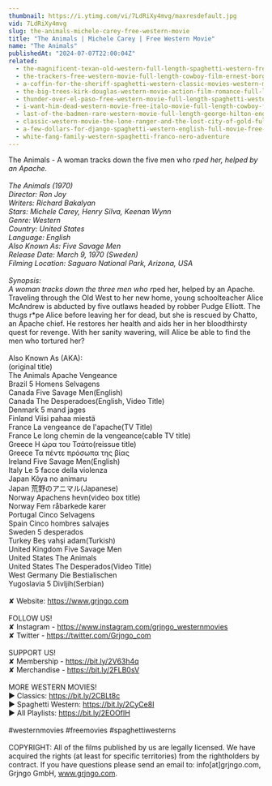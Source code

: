```yaml
---
thumbnail: https://i.ytimg.com/vi/7LdRiXy4mvg/maxresdefault.jpg
vid: 7LdRiXy4mvg
slug: the-animals-michele-carey-free-western-movie
title: "The Animals | Michele Carey | Free Western Movie"
name: "The Animals"
publishedAt: "2024-07-07T22:00:04Z"
related:
  - the-magnificent-texan-old-western-full-length-spaghetti-western-free-youtube-movie
  - the-trackers-free-western-movie-full-length-cowboy-film-ernest-borgnine-free-movies
  - a-coffin-for-the-sheriff-spaghetti-western-classic-movies-western-movie-cowboy-film
  - the-big-trees-kirk-douglas-western-movie-action-film-romance-full-length-movie
  - thunder-over-el-paso-free-western-movie-full-length-spaghetti-western-full-action-movie
  - i-want-him-dead-western-movie-free-italo-movie-full-length-cowboy-film
  - last-of-the-badmen-rare-western-movie-full-length-george-hilton-english-full-movie
  - classic-western-movie-the-lone-ranger-and-the-lost-city-of-gold-full-length-english
  - a-few-dollars-for-django-spaghetti-western-english-full-movie-free-full-youtube-movies
  - white-fang-family-western-spaghetti-franco-nero-adventure
---
```


The Animals - A woman tracks down the five men who r*ped her, helped by an Apache.<br />
<br />
The Animals (1970)<br />
Director: Ron Joy<br />
Writers: Richard Bakalyan<br />
Stars: Michele Carey, Henry Silva, Keenan Wynn<br />
Genre: Western<br />
Country: United States<br />
Language: English<br />
Also Known As: Five Savage Men<br />
Release Date: March 9, 1970 (Sweden)<br />
Filming Location: Saguaro National Park, Arizona, USA<br />
<br />
Synopsis:<br />
A woman tracks down the three men who r*ped her, helped by an Apache. Traveling through the Old West to her new home, young schoolteacher Alice McAndrew is abducted by five outlaws headed by robber Pudge Elliott. The thugs r*pe Alice before leaving her for dead, but she is rescued by Chatto, an Apache chief. He restores her health and aids her in her bloodthirsty quest for revenge. With her sanity wavering, will Alice be able to find the men who tortured her?<br />
<br />
Also Known As (AKA):<br />
(original title)<br />
The Animals Apache Vengeance<br />
Brazil 5 Homens Selvagens<br />
Canada Five Savage Men(English)<br />
Canada The Desperadoes(English, Video Title)<br />
Denmark 5 mand jages<br />
Finland Viisi pahaa miestä<br />
France La vengeance de l'apache(TV Title)<br />
France Le long chemin de la vengeance(cable TV title)<br />
Greece Η ώρα του Τσάτο(reissue title)<br />
Greece Τα πέντε πρόσωπα της βίας<br />
Ireland Five Savage Men(English)<br />
Italy Le 5 facce della violenza<br />
Japan Kôya no animaru<br />
Japan 荒野のアニマル(Japanese)<br />
Norway Apachens hevn(video box title)<br />
Norway Fem råbarkede karer<br />
Portugal Cinco Selvagens<br />
Spain Cinco hombres salvajes<br />
Sweden 5 desperados<br />
Turkey Beş vahşi adam(Turkish)<br />
United Kingdom Five Savage Men<br />
United States The Animals<br />
United States The Desperados(Video Title)<br />
West Germany Die Bestialischen<br />
Yugoslavia 5 Divljih(Serbian)<br />
<br />
✘ Website: https://www.grjngo.com<br />
<br />
FOLLOW US!<br />
✘ Instagram - https://www.instagram.com/grjngo_westernmovies<br />
✘ Twitter - https://twitter.com/Grjngo_com<br />
<br />
SUPPORT US!<br />
✘ Membership - https://bit.ly/2V63h4q<br />
✘ Merchandise - https://bit.ly/2FLB0sV<br />
<br />
MORE WESTERN MOVIES! <br />
► Classics: https://bit.ly/2CBLt8c <br />
► Spaghetti Western: https://bit.ly/2CyCe8I <br />
► All Playlists: https://bit.ly/2EOOfIH <br />
<br />
#westernmovies #freemovies #spaghettiwesterns<br />
<br />
COPYRIGHT: All of the films published by us are legally licensed. We have acquired the rights (at least for specific territories) from the rightholders by contract. If you have questions please send an email to: info[at]grjngo.com, Grjngo GmbH, www.grjngo.com.